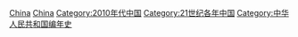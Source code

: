 {{portal|中华人民共和国}}
{{Year by category
|m=2
|c=0
|d=1
|y=6
|cat=中国
|sortkey=中国
|parent=21世纪各年中国
|subcat=2010年代中国
}}

[[Category:2016年各國|China]]
[[Category:2016年亞洲|China]]
[[Category:2010年代中国|Category:2010年代中国]]
[[Category:21世纪各年中国|Category:21世纪各年中国]]
[[Category:中华人民共和国编年史|Category:中华人民共和国编年史]]